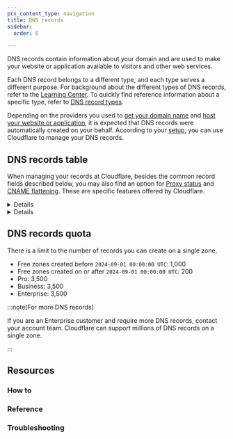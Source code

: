 ```yaml
---
pcx_content_type: navigation
title: DNS records
sidebar:
  order: 6

---
```



DNS records contain information about your domain and are used to make your website or application available to visitors and other web services.

Each DNS record belongs to a different type, and each type serves a different purpose. For background about the different types of DNS records, refer to the [Learning Center](https://www.cloudflare.com/learning/dns/dns-records/). To quickly find reference information about a specific type, refer to [DNS record types](/dns/manage-dns-records/reference/dns-record-types/).

Depending on the providers you used to [get your domain name](/fundamentals/setup/manage-domains/#get-a-domain-name) and [host your website or application](/fundamentals/setup/manage-domains/#host-your-domain), it is expected that DNS records were automatically created on your behalf. According to your [setup](/dns/zone-setups/), you can use Cloudflare to manage your DNS records.

## DNS records table

When managing your records at Cloudflare, besides the common record fields described below, you may also find an option for [Proxy status](/dns/proxy-status/) and [CNAME flattening](/dns/cname-flattening/). These are specific features offered by Cloudflare.

<Details header="Record fields">
- **Type**: Defines the purpose of a record. Different types of record require different information in their corresponding `Content` field.
- **Name**: Identifies the resource that the record resolves to. Depending on the purpose of the record, the value you want to add to this field will also change.
- **Content**: Contains the core value of a record, depending on the record type.
- **TTL**: Controls how long each record is cached by DNS resolvers.
</Details>

<Details header="Example">

<Example>
DNS management for **example.com**:

| Type | Name    | Content      | Proxy status | TTL    |
| ---- | ------- | ------------ | ------------ | ------ |
| A    | `blog`  | `192.0.2.1`  | Proxied      | Auto   |

In this example, an IP address resolution record of type `A` is indicating that the resources that correspond to the subdomain `blog.example.com` can be reached on the IPv4 address `192.0.2.1`.

Also, as this record is <GlossaryTooltip term="proxy status" link="/dns/proxy-status/">proxied</GlossaryTooltip>, Cloudflare automatically defines for how long this information should be cached by DNS resolvers.
</Example>

</Details>

## DNS records quota

There is a limit to the number of records you can create on a single <GlossaryTooltip term="DNS zone">zone</GlossaryTooltip>.

- Free zones created before `2024-09-01 00:00:00 UTC`: 1,000
- Free zones created on or after `2024-09-01 00:00:00 UTC`: 200
- Pro: 3,500
- Business: 3,500
- Enterprise: 3,500

:::note[For more DNS records]

If you are an Enterprise customer and require more DNS records, contact your account team. Cloudflare can support millions of DNS records on a single zone.

:::

## Resources

### How to

<DirectoryListing folder="dns/manage-dns-records/how-to" />

### Reference

<DirectoryListing folder="dns/manage-dns-records/reference" />

### Troubleshooting

<DirectoryListing folder="dns/manage-dns-records/troubleshooting" />